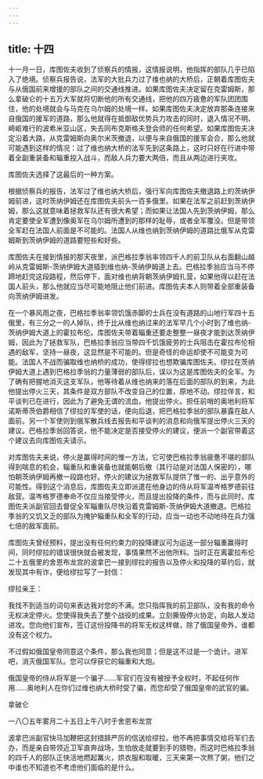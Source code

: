 ```yaml
---
---
---
```

title: 十四
---




十一月一日，库图佐夫收到了侦察兵的情报，这情报说明，他指挥的部队几乎已陷入了绝境。侦察兵报告说，法军的大批兵力过了维也纳的大桥后，正朝着库图佐夫与从俄国前来增援的部队之间的交通线推进。如果库图佐夫决定留在克雷姆斯，那么拿破仑的十五万大军就将切断他的所有交通线，把他的四万疲惫的军队团团围住，他的处境就会与马克在乌尔姆的处境一样。如果库图佐夫决定放弃那条连接来自俄国的援军的道路，那么他就得在抵御敌优势兵力攻击的同时，退入情况不明、崎岖难行的波希米亚山区，失去同布克斯格夫登会师的任何希望。如果库图佐夫决定沿着大路，从克雷姆斯向奥尔米茨撤退，以便与来自俄国的援军会合，那么他就可能遇到这样的情况：过了维也纳大桥的法军先到这条路上，这时只好在行进中带着全副重装备和辎重投入战斗，而敌人兵力要大两倍，而且从两边进行夹攻。

库图佐夫选择了这最后的一种方案。

根据侦察兵的报告，法军过了维也纳大桥后，强行军向库图佐夫撤退路上的茨纳伊姆前进，这时茨纳伊姆还在库图佐夫前头一百多俄里。如果在法军之前赶到茨纳伊姆，那么这就意味着拯救军队还有很大希望；而如果让法国人先到茨纳伊姆，那么肯定要使全军遭到像奥军在乌尔姆所遭到的那样的耻辱，或者全军覆没。但是带领全军赶在法国人前面是不可能的。法国人从维也纳到茨纳伊姆的道路比俄军从克雷姆斯到茨纳伊姆的道路要短些和好些。

库图佐夫在接到情报的那天夜里，派巴格拉季翁率领四千人的前卫队从右面翻山越岭从克雷姆斯-茨纳伊姆大道插到维也纳-茨纳伊姆道上去。巴格拉季翁应当马不停蹄地赶完这段路程，然后停下，面对维也纳背朝茨纳伊姆扎营，如果他得以赶在法国人前头，那么他就应当尽可能地阻止他们前进。库图佐夫本人则带着全部重装备向茨纳伊姆进发。

在一个暴风雨之夜，巴格拉季翁率领饥饿赤脚的士兵在没有道路的山地行军四十五俄里，有三分之一的人掉队，终于比从维也纳过来的法军早几个小时到了维也纳-茨纳伊姆大道上的霍拉布伦。库图佐夫带着辎重还要走整整一昼夜才能到达茨纳伊姆，因此为了拯救军队，巴格拉季翁应当带四千饥饿疲劳的士兵阻击在霍拉布伦相遇的敌军，坚持一昼夜，这显然是不可能的。但是奇怪的命运却使不可能变为可能。法国人不战而骗取维也纳桥的成功，使得缪拉也想欺骗库图佐夫。缪拉在茨纳伊姆大道上遇到巴格拉季翁的力量薄弱的部队后，误以为这是库图佐夫的全军。为了确有把握地消灭这支军队，他等待着从维也纳来的落在后面的部队的到来，为此他提出停火三天，其条件是双方部队不改变自己的位置，原地不动。缪拉佯言，和平谈判已在进行，因此为了避免无谓的流血，他提出停火。担任前哨的奥地利将军诺斯蒂茨伯爵相信了缪拉的军使的话，便向后退，把巴格拉季翁的部队暴露在敌人面前。另一个军使则到俄军散兵线去报告和平谈判的消息和向俄军提出停火三天的建议。巴格拉季翁回答说，他不能决定是否接受停火的建议，便派一个副官带着这个建议去向库图佐夫请示。

对库图佐夫来说，停火是赢得时间的惟一方法，它可使巴格拉季翁疲惫不堪的部队得到喘息的机会，辎重队和重装备也就能朝后撤（其行动是对法国人保密的），哪怕朝茨纳伊姆再撤一段路也好。停火的建议为拯救军队提供了惟一的、出乎意外的可能性。得到这个消息后，库图佐夫立即派遣在他身边的侍从将军温岑格罗德前往敌营。温岑格罗德奉命不仅应当接受停火，而且提出投降的条件，而与此同时，库图佐夫派副官回去督促全军辎重队尽快沿着克雷姆斯-茨纳伊姆大道撤退。巴格拉季翁的又饥又乏的部队为掩护辎重队和全军的行动，应当一动也不动地待在兵力强七倍的敌军面前。

库图佐夫曾经预料，提出没有任何约束力的投降建议可为运送一部分辎重赢得时间，同时缪拉的错误很快就会被发现，事情果然不出他所料。当时正在离霍拉布伦二十五俄里的舍恩布龙宫的波拿巴一接到缪拉的报告以及停火和投降的草约后，就发现其中有诈，便给缪拉写了一封信：

缪拉亲王：

我找不到适当的词句来表达我对您的不满。您只指挥我的前卫部队，没有我的命令无权决定停火。您使得我失去了整个战役的成果。立刻撕毁停火协定，向敌人发动进攻。您向他们宣布，签订这份投降书的将军无权这样做，除了俄国皇帝外，谁都没有这个权力。

不过假如俄国皇帝同意这个条件，那么我也同意；但是这不过是一个诡计。进军吧，消灭俄国军队。您可以俘获它的辎重和大炮。

俄国皇帝的侍从将军是一个骗子……军官们在没有被授予全权时，不起任何作用……奥地利人在你们过维也纳大桥时受了骗，而您却受了俄国皇帝的武官的骗。

拿破仑

一八〇五年雾月二十五日上午八时于舍恩布龙宫

波拿巴派副官快马加鞭把这封措辞严厉的信送给缪拉。他不再把事情交给将军们去办，而是亲自带领近卫军直奔战场，生怕放走就要到手的猎物，而这时巴格拉季翁的四千人的部队正快活地燃起篝火，烘衣服和取暖，三天来第一次熬了粥，他们之中谁也不知道也不考虑他们面临的是什么。